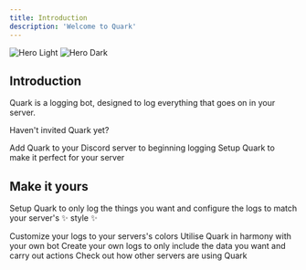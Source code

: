 ```yaml
---
title: Introduction
description: 'Welcome to Quark'
---
```


<img
  className="block dark:hidden"
  src="/images/hero-light.svg"
  alt="Hero Light"
/>
<img
  className="hidden dark:block"
  src="/images/hero-dark.svg"
  alt="Hero Dark"
/>

## Introduction

Quark is a logging bot, designed to log everything that goes on in your server.

Haven't invited Quark yet?

<CardGroup cols={2}>
  <Card
    title="Invite Quark"
    icon="plus"
    href="https://quark.bot/api/invite?source=docs"
  >
    Add Quark to your Discord server to beginning logging
  </Card>
  <Card
    title="Setup Quark"
    icon="gear"
    href="https://quark.bot/dashboard"
  >
    Setup Quark to make it perfect for your server
  </Card>
</CardGroup>

## Make it yours

Setup Quark to only log the things you want and configure the logs to match your server's ✨ style ✨

<CardGroup cols={2}>
  <Card
    title="Customize"
    icon="palette"
    href="/logs/customization"
  >
    Customize your logs to your servers's colors
  </Card>
  <Card
    title="API Reference"
    icon="code"
    href="/api-reference"
  >
    Utilise Quark in harmony with your own bot
  </Card>
  <Card
    title="Create Logs"
    icon="screwdriver-wrench"
    href="/"
  >
    Create your own logs to only include the data you want and carry out actions
  </Card>
  <Card
    title="Get Inspiration"
    icon="stars"
    href="/ideas"
  >
    Check out how other servers are using Quark
  </Card>
</CardGroup>
